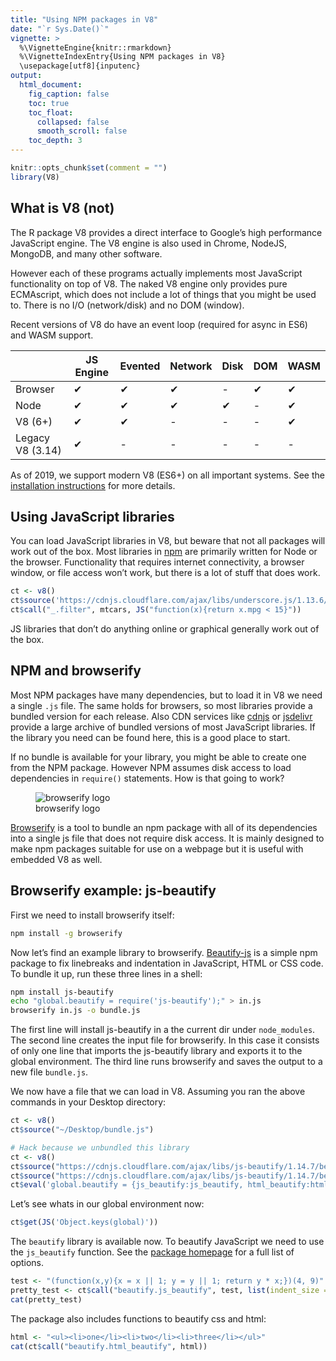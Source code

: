 ```yaml
---
title: "Using NPM packages in V8"
date: "`r Sys.Date()`"
vignette: >
  %\VignetteEngine{knitr::rmarkdown}
  %\VignetteIndexEntry{Using NPM packages in V8}
  \usepackage[utf8]{inputenc} 
output:
  html_document:
    fig_caption: false
    toc: true
    toc_float:
      collapsed: false
      smooth_scroll: false
    toc_depth: 3
---
```


```r
knitr::opts_chunk$set(comment = "")
library(V8)
```

## What is V8 (not)

The R package V8 provides a direct interface to Google's high performance JavaScript engine. The V8 engine is also used in Chrome, NodeJS, MongoDB, and many other software. 

However each of these programs actually implements most JavaScript functionality on top of V8. The naked V8 engine only provides pure ECMAscript, which does not include a lot of things that you might be used to. There is no I/O (network/disk) and no DOM (window). 

Recent versions of V8 do have an event loop (required for async in ES6) and WASM support.

|            | JS Engine | Evented  | Network | Disk | DOM | WASM
|------------|--------|-----------|------|---------|-----|------
| Browser    | ✔      | ✔        | ✔    | -       | ✔   |✔   |
| Node       | ✔      | ✔        | ✔    | ✔       | -   |✔   |
| V8 (6+)    | ✔      | ✔        | -    | -        | -   |✔   |
| Legacy V8 (3.14)  | ✔      | -        | -    | -        | -   |-

As of 2019, we support modern V8 (ES6+) on all important systems. See the [installation instructions](https://github.com/jeroen/V8#installation) for more details.


## Using JavaScript libraries

You can load JavaScript libraries in V8, but beware that not all packages will work out of the box. Most libraries in [npm](https://www.npmjs.com) are primarily written for Node or the browser. Functionality that requires internet connectivity, a browser window, or file access won't work, but there is a lot of stuff that does work.


```r
ct <- v8()
ct$source('https://cdnjs.cloudflare.com/ajax/libs/underscore.js/1.13.6/underscore-min.js')
ct$call("_.filter", mtcars, JS("function(x){return x.mpg < 15}"))
```

JS libraries that don't do anything online or graphical generally work out of the box.

## NPM and browserify

Most NPM packages have many dependencies, but to load it in V8 we need a single `.js` file. The same holds for browsers, so most libraries provide a bundled version for each release. Also CDN services like [cdnjs](https://cdnjs.com) or [jsdelivr](https://www.jsdelivr.com) provide a large archive of bundled versions of most JavaScript libraries. If the library you need can be found here, this is a good place to start.

If no bundle is available for your library, you might be able to create one from the NPM package. However NPM assumes disk access to load dependencies in `require()` statements. How is that going to work?

![browserify logo](http://jeroen.github.io/V8/browserify.png)

[Browserify](https://browserify.org/) is a tool to bundle an npm package with all of its dependencies into a single js file that does not require disk access. It is mainly designed to make npm packages suitable for use on a webpage but it is useful with embedded V8 as well. 

## Browserify example: js-beautify

First we need to install browserify itself:

```bash
npm install -g browserify
```

Now let's find an example library to browserify. [Beautify-js](https://www.npmjs.com/package/js-beautify) is a simple npm package to fix linebreaks and indentation in JavaScript, HTML or CSS code. To bundle it up, run these three lines in a shell:

```bash
npm install js-beautify
echo "global.beautify = require('js-beautify');" > in.js
browserify in.js -o bundle.js
```

The first line will install js-beautify in a the current dir under `node_modules`.
The second line creates the input file for browserify. In this case it consists of only
one line that imports the js-beautify library and exports it to the global environment.
The third line runs browserify and saves the output to a new file `bundle.js`.

We now have a file that we can load in V8. Assuming you ran the above commands in your Desktop directory:

```r
ct <- v8()
ct$source("~/Desktop/bundle.js")
```

```r
# Hack because we unbundled this library
ct <- v8()
ct$source("https://cdnjs.cloudflare.com/ajax/libs/js-beautify/1.14.7/beautify.min.js")
ct$source("https://cdnjs.cloudflare.com/ajax/libs/js-beautify/1.14.7/beautify-html.js")
ct$eval('global.beautify = {js_beautify:js_beautify, html_beautify:html_beautify}')
```

Let's see whats in our global environment now:

```r
ct$get(JS('Object.keys(global)'))
```

The `beautify` library is available now. To beautify JavaScript we need to use the `js_beautify` function. See the [package homepage](https://www.npmjs.com/package/js-beautify) for a full list of options.

```r
test <- "(function(x,y){x = x || 1; y = y || 1; return y * x;})(4, 9)"
pretty_test <- ct$call("beautify.js_beautify", test, list(indent_size = 2))
cat(pretty_test)
```

The package also includes functions to beautify css and html:

```r
html <- "<ul><li>one</li><li>two</li><li>three</li></ul>"
cat(ct$call("beautify.html_beautify", html))
```

